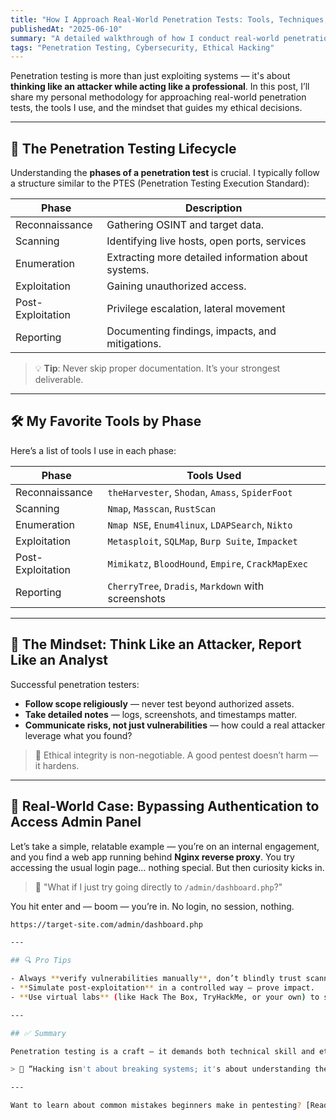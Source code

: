 ```yaml
---
title: "How I Approach Real-World Penetration Tests: Tools, Techniques, and Mindset"
publishedAt: "2025-06-10"
summary: "A detailed walkthrough of how I conduct real-world penetration tests — including tools, techniques, ethical mindset, and practical tips for professionals and students."
tags: "Penetration Testing, Cybersecurity, Ethical Hacking"
---
```


Penetration testing is more than just exploiting systems — it's about **thinking like an attacker while acting like a professional**. In this post, I’ll share my personal methodology for approaching real-world penetration tests, the tools I use, and the mindset that guides my ethical decisions.

---

## 🧭 The Penetration Testing Lifecycle

Understanding the **phases of a penetration test** is crucial. I typically follow a structure similar to the PTES (Penetration Testing Execution Standard):


| Phase             | Description                                         |
| ----------------- | --------------------------------------------------- |
| Reconnaissance    | Gathering OSINT and target data.                    |
| Scanning          | Identifying live hosts, open ports, services        |
| Enumeration       | Extracting more detailed information about systems. |
| Exploitation      | Gaining unauthorized access.                        |
| Post-Exploitation | Privilege escalation, lateral movement              |
| Reporting         | Documenting findings, impacts, and mitigations.     |

> 💡 **Tip**: Never skip proper documentation. It’s your strongest deliverable.

---

## 🛠️ My Favorite Tools by Phase

Here’s a list of tools I use in each phase:

| Phase            | Tools Used |
|------------------|------------|
| Reconnaissance   | `theHarvester`, `Shodan`, `Amass`, `SpiderFoot` |
| Scanning         | `Nmap`, `Masscan`, `RustScan` |
| Enumeration      | `Nmap NSE`, `Enum4linux`, `LDAPSearch`, `Nikto` |
| Exploitation     | `Metasploit`, `SQLMap`, `Burp Suite`, `Impacket` |
| Post-Exploitation| `Mimikatz`, `BloodHound`, `Empire`, `CrackMapExec` |
| Reporting        | `CherryTree`, `Dradis`, `Markdown` with screenshots |

---

## 🧠 The Mindset: Think Like an Attacker, Report Like an Analyst

Successful penetration testers:
- **Follow scope religiously** — never test beyond authorized assets.
- **Take detailed notes** — logs, screenshots, and timestamps matter.
- **Communicate risks, not just vulnerabilities** — how could a real attacker leverage what you found?

> 📌 Ethical integrity is non-negotiable. A good pentest doesn’t harm — it hardens.

---

## 📝 Real-World Case: Bypassing Authentication to Access Admin Panel

Let’s take a simple, relatable example — you’re on an internal engagement, and you find a web app running behind **Nginx reverse proxy**. You try accessing the usual login page… nothing special. But then curiosity kicks in.

> 🤔 "What if I just try going directly to `/admin/dashboard.php`?"

You hit enter and — boom — you’re in. No login, no session, nothing.

```bash
https://target-site.com/admin/dashboard.php

---

## 🔍 Pro Tips

- Always **verify vulnerabilities manually**, don’t blindly trust scanners.
- **Simulate post-exploitation** in a controlled way — prove impact.
- **Use virtual labs** (like Hack The Box, TryHackMe, or your own) to stay sharp.

---

## ✅ Summary

Penetration testing is a craft — it demands both technical skill and ethical discipline. Following a clear methodology and documenting your work will separate you from the amateurs.

> 🔐 “Hacking isn't about breaking systems; it's about understanding them better than their creators.”

---

Want to learn about common mistakes beginners make in pentesting? [Read my next blog →](../top-10-penetration-testing-mistakes)
